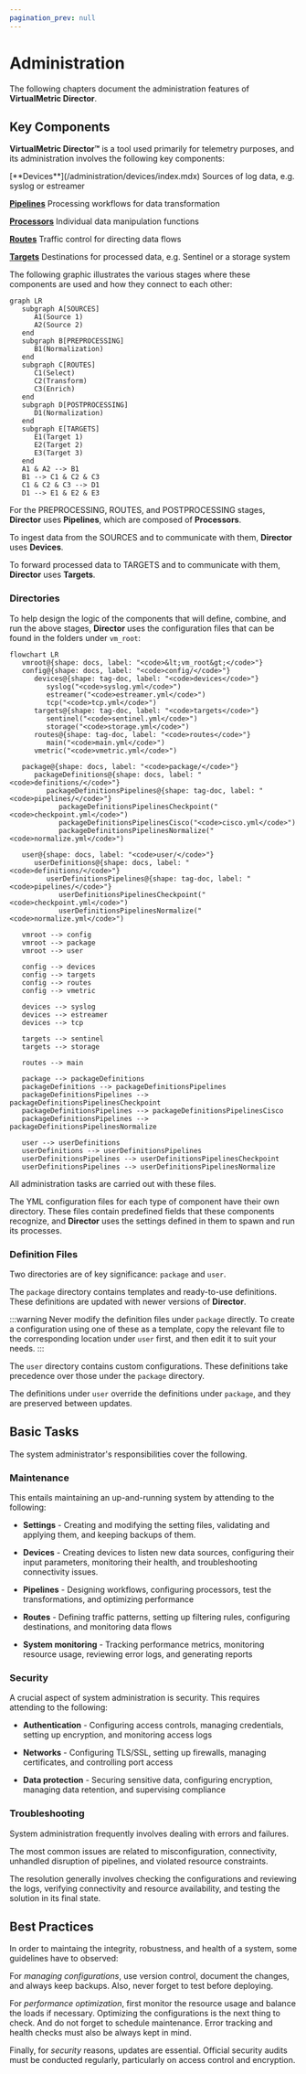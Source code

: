 ```yaml
---
pagination_prev: null
---
```


# Administration

The following chapters document the administration features of **VirtualMetric Director**.

## Key Components

**VirtualMetric Director&trade;** is a tool used primarily for telemetry purposes, and its administration involves the following key components:

<TermTable>
   <TermCol>[**Devices**](/administration/devices/index.mdx) </TermCol>
   <DefCol>Sources of log data, e.g. syslog or estreamer</DefCol>

   <TermCol>[**Pipelines**](/administration/pipelines/index.mdx) </TermCol>
   <DefCol>Processing workflows for data transformation</DefCol>

   <TermCol>[**Processors**](/administration/pipelines/processors/index.mdx) </TermCol>
   <DefCol>Individual data manipulation functions</DefCol>

   <TermCol>[**Routes**](/administration/routes/index.mdx) </TermCol>
   <DefCol>Traffic control for directing data flows</DefCol>

   <TermCol>[**Targets**](/administration/targets/index.mdx)</TermCol>
   <DefCol>Destinations for processed data, e.g. Sentinel or a storage system</DefCol>
</TermTable>

The following graphic illustrates the various stages where these components are used and how they connect to each other:

```mermaid
graph LR
   subgraph A[SOURCES]
      A1(Source 1)
      A2(Source 2)
   end
   subgraph B[PREPROCESSING]
      B1(Normalization)
   end
   subgraph C[ROUTES]
      C1(Select)
      C2(Transform)
      C3(Enrich)
   end
   subgraph D[POSTPROCESSING]
      D1(Normalization)
   end
   subgraph E[TARGETS]
      E1(Target 1)
      E2(Target 2)
      E3(Target 3)
   end
   A1 & A2 --> B1
   B1 --> C1 & C2 & C3 
   C1 & C2 & C3 --> D1
   D1 --> E1 & E2 & E3
```

For the PREPROCESSING, ROUTES, and POSTPROCESSING stages, **Director** uses **Pipelines**, which are composed of **Processors**.

To ingest data from the SOURCES and to communicate with them, **Director** uses **Devices**.

To forward processed data to TARGETS and to communicate with them, **Director** uses **Targets**.

### Directories

To help design the logic of the components that will define, combine, and run the above stages, **Director** uses the configuration files that can be found in the folders under `vm_root`:

```mermaid
flowchart LR
   vmroot@{shape: docs, label: "<code>&lt;vm_root&gt;</code>"}
   config@{shape: docs, label: "<code>config/</code>"}
      devices@{shape: tag-doc, label: "<code>devices</code>"}
         syslog("<code>syslog.yml</code>")
         estreamer("<code>estreamer.yml</code>")
         tcp("<code>tcp.yml</code>")
      targets@{shape: tag-doc, label: "<code>targets</code>"}
         sentinel("<code>sentinel.yml</code>")
         storage("<code>storage.yml</code>")
      routes@{shape: tag-doc, label: "<code>routes</code>"}
         main("<code>main.yml</code>")
      vmetric("<code>vmetric.yml</code>")

   package@{shape: docs, label: "<code>package/</code>"}
      packageDefinitions@{shape: docs, label: "<code>definitions/</code>"}
         packageDefinitionsPipelines@{shape: tag-doc, label: "<code>pipelines/</code>"}
            packageDefinitionsPipelinesCheckpoint("<code>checkpoint.yml</code>")
            packageDefinitionsPipelinesCisco("<code>cisco.yml</code>")
            packageDefinitionsPipelinesNormalize("<code>normalize.yml</code>")

   user@{shape: docs, label: "<code>user/</code>"}
      userDefinitions@{shape: docs, label: "<code>definitions/</code>"}
         userDefinitionsPipelines@{shape: tag-doc, label: "<code>pipelines/</code>"}
            userDefinitionsPipelinesCheckpoint("<code>checkpoint.yml</code>")
            userDefinitionsPipelinesNormalize("<code>normalize.yml</code>")

   vmroot --> config
   vmroot --> package
   vmroot --> user

   config --> devices
   config --> targets
   config --> routes
   config --> vmetric

   devices --> syslog
   devices --> estreamer
   devices --> tcp

   targets --> sentinel
   targets --> storage

   routes --> main

   package --> packageDefinitions
   packageDefinitions --> packageDefinitionsPipelines
   packageDefinitionsPipelines --> packageDefinitionsPipelinesCheckpoint
   packageDefinitionsPipelines --> packageDefinitionsPipelinesCisco
   packageDefinitionsPipelines --> packageDefinitionsPipelinesNormalize

   user --> userDefinitions
   userDefinitions --> userDefinitionsPipelines
   userDefinitionsPipelines --> userDefinitionsPipelinesCheckpoint
   userDefinitionsPipelines --> userDefinitionsPipelinesNormalize

```

All administration tasks are carried out with these files.

The YML configuration files for each type of component have their own directory. These files contain predefined fields that these components recognize, and **Director** uses the settings defined in them to spawn and run its processes.

### Definition Files

Two directories are of key significance: `package` and `user`.

The `package` directory contains templates and ready-to-use definitions. These definitions are updated with newer versions of **Director**.

:::warning
Never modify the definition files under `package` directly. To create a configuration using one of these as a template, copy the relevant file to the corresponding location under `user` first, and then edit it to suit your needs.
:::

The `user` directory contains custom configurations. These definitions take precedence over those under the `package` directory.

The definitions under `user` override the definitions under `package`, and they are preserved between updates.

## Basic Tasks

The system administrator's responsibilities cover the following.

### Maintenance

This entails maintaining an up-and-running system by attending to the following:

* **Settings** - Creating and modifying the setting files, validating and applying them, and keeping backups of them.

* **Devices** - Creating devices to listen new data sources, configuring their input parameters, monitoring their health, and troubleshooting connectivity issues.

* **Pipelines** - Designing workflows, configuring processors, test the transformations, and optimizing performance

* **Routes** - Defining traffic patterns, setting up filtering rules, configuring destinations, and monitoring data flows

* **System monitoring** - Tracking performance metrics, monitoring resource usage, reviewing error logs, and generating reports

### Security

A crucial aspect of system administration is security. This requires attending to the following:

* **Authentication** - Configuring access controls, managing credentials, setting up encryption, and monitoring access logs

* **Networks** - Configuring TLS/SSL, setting up firewalls, managing certificates, and controlling port access

* **Data protection** - Securing sensitive data, configuring encryption, managing data retention, and supervising compliance

### Troubleshooting

System administration frequently involves dealing with errors and failures.

The most common issues are related to misconfiguration, connectivity, unhandled disruption of pipelines, and violated resource constraints.

The resolution generally involves checking the configurations and reviewing the logs, verifying connectivity and resource availability, and testing the solution in its final state.

## Best Practices

In order to maintaing the integrity, robustness, and health of a system, some guidelines have to observed:

For _managing configurations_, use version control, document the changes, and always keep backups. Also, never forget to test before deploying.

For _performance optimization_, first monitor the resource usage and balance the loads if necessary. Optimizing the configurations is the next thing to check. And do not forget to schedule maintenance. Error tracking and health checks must also be always kept in mind.

Finally, for _security_ reasons, updates are essential. Official security audits must be conducted regularly, particularly on access control and encryption.
